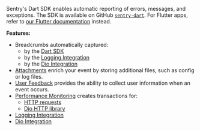 <Note>

Sentry's Dart SDK enables automatic reporting of errors, messages, and exceptions. The SDK is available on GitHub [`sentry-dart`](https://github.com/getsentry/sentry-dart/). For Flutter apps, refer to [our Flutter documentation](/platforms/flutter) instead.

</Note>

**Features:**

- Breadcrumbs automatically captured:
  - by the [Dart SDK](/platforms/dart/enriching-events/breadcrumbs/#automatic-breadcrumbs)
  - by the [Logging Integration](/platforms/dart/configuration/integrations/logging)
  - by the [Dio Integration](/platforms/dart/configuration/integrations/dio/)
- [Attachments](/platforms/dart/enriching-events/attachments/) enrich your event by storing additional files, such as config or log files.
- [User Feedback](/platforms/dart/enriching-events/user-feedback/) provides the ability to collect user information when an event occurs.
- [Performance Monitoring](/product/performance/) creates transactions for:
    - [HTTP requests](/platforms/dart/configuration/integrations/http-integration/#performance-monitoring-for-http-requests)
    - [Dio HTTP library](/platforms/dart/configuration/integrations/dio/#performance-monitoring-for-http-requests)
- [Logging Integration](/platforms/dart/configuration/integrations/logging)
- [Dio Integration](/platforms/dart/configuration/integrations/dio/)
